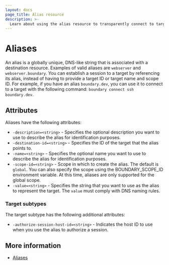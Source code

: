 ```yaml
---
layout: docs
page_title: Alias resource
description: >-
  Learn about using the alias resource to transparently connect to targets without having to provide the target ID or target name and scope ID.
---
```


# Aliases

An alias is a globally unique, DNS-like string that is associated with a destination resource.
Examples of valid aliases are `webserver` and `webserver.boundary`.
You can establish a session to a target by referencing its alias, instead of having to provide a target ID or target name and scope ID.
For example, if you have an alias `boundary.dev`, you can use it to connect to a target with the following command: `boundary connect ssh boundary.dev`.

## Attributes

Aliases have the following attributes:

   - `-description=<string>` - Specifies the optional description you want to use to describe the alias for identification purposes.
   - `-destination-id=<string>` - Specifies the ID of the target that the alias points to.
   - `-name=<string>` - Specifies the optional name you want to use to describe the alias for identification purposes.
   - `-scope-id=<string>` - Scope in which to create the alias. The default is `global`.
   You can also specify the scope using the BOUNDARY_SCOPE_ID environment variable.
   At this time, aliases are only supported for the global scope.
   - `-value=<string>` - Specifies the string that you want to use as the alias to represent the target.
   The `value` must comply with DNS naming rules.

### Target subtypes

The target subtype has the following additional attributes:

 - `-authorize-session-host-id=<string>` - Indicates the host ID to use when you use the alias to authorize a session.

 ## More information

 - [Aliases](/boundary/docs/concepts/aliases)
